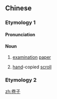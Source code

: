 {{also|捲子}}
==Chinese==

===Etymology 1===
{{zh-forms}}

====Pronunciation====
{{zh-pron
|m=juànzi
|cat=n
}}

====Noun====
{{zh-noun}}

# [[examination]] [[paper]]
# {{lb|zh|historical}} [[hand]]-copied [[scroll]]

===Etymology 2===
{{zh-see|捲子}}

[[zh:卷子]]
